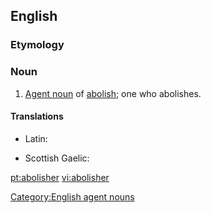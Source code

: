 ==English==

===Etymology===
{{suffix|abolish|er}}

===Noun===
{{en-noun}}

# [[agent noun|Agent noun]] of [[abolish]]; one who abolishes.

====Translations====
{{trans-top|one who abolishes}}
* Latin: {{t-|la|abolitor|m}}
{{trans-mid}}
* Scottish Gaelic: {{t-|gd|mì-laghachair}}
{{trans-bottom}}

[[Category:English agent nouns]]

[[pt:abolisher]]
[[vi:abolisher]]